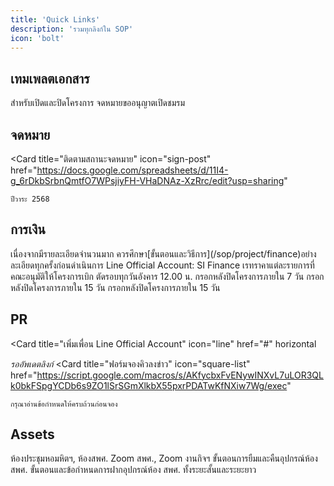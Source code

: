```yaml
---
title: 'Quick Links'
description: 'รวมทุกลิงก์ใน SOP'
icon: 'bolt'
---
```


## เทมเพลตเอกสาร

<CardGroup cols={2}>
  <Card
    title="เอกสารโครงการ"
    icon="file-vector"
    href="/sop/project/template"
  >
    สำหรับเปิดและปิดโครงการ
  </Card>
  <Card
    title="ใบเปิดชมรม"
    icon="file-vector"
    href="https://docs.google.com/document/d/1S30Osj-sGJaAawAvUAnabzCw2sfGq3xLGsxwPem2GHY/edit?usp=sharing"
  >
    จดหมายขออนุญาตเปิดชมรม
  </Card>
</CardGroup>

## จดหมาย

<Card
  title="Google Forms ส่งจดหมาย"
  icon="file-import"
  href="https://docs.google.com/forms/d/e/1FAIpQLSck0bUQAZSNpk1T7kEBabDPs6rqHWzbVkGhbAo37ATRZKRwjw/viewform"
/>
<CardGroup cols={2}>
  <Card
    title="ตัวอย่างการทำจดหมาย"
    icon="file-vector"
    href="https://drive.google.com/drive/folders/1AaHvfmLr0mZG9QTdK6T8QnjNa71BIsHq?usp=sharing"
  />
  <Card
    title="ติดตามสถานะจดหมาย"
    icon="sign-post"
    href="https://docs.google.com/spreadsheets/d/11I4-g_6rDkbSrbnQmtfO7WPsjiyFH-VHaDNAz-XzRrc/edit?usp=sharing"
  >
    ปีวาระ 2568
  </Card>
</CardGroup>

## การเงิน

<Note>
  เนื่องจากมีรายละเอียดจำนวนมาก
  ควรศึกษา[ขั้นตอนและวิธีการ](/sop/project/finance)อย่างละเอียดทุกครั้งก่อนดำเนินการ
</Note>

<CardGroup cols={2}>
  <Card
    title="ติดต่อเบิกเงิน"
    icon="line"
    href="https://lin.ee/lFl1xY9"
  >
    Line Official Account: SI Finance
  </Card>
  <Card
    title="อัตราราคากลาง"
    icon="money-check-dollar"
    href="https://drive.google.com/drive/folders/1iKD0wiT91SdswLnG4Z3fp4PZ6HNhRFRH?usp=drive_link"
  >
    เรทราคาแต่ละรายการที่คณะอนุมัติให้โครงการเบิก
  </Card>
  <Card
    title="ฟอร์มยืมเงินโครงการ"
    icon="square-list"
    href="https://docs.google.com/forms/d/e/1FAIpQLSc2rIPc8kwJFtT2Fo_xYHv6Cf4QSOnD-Q7xOWfrizf081yUSQ/viewform"
  >
    ตัดรอบทุกวันอังคาร 12.00 น.
  </Card>
  <Card
    title="ฟอร์มสรุปงบโครงการ"
    icon="square-list"
    href="https://docs.google.com/forms/d/e/1FAIpQLSf5VkRfjmLhjmkdEioYsMhQNYJXci9ygk7qHiPOptlJ9r7KHA/viewform"
  >
    กรอกหลังปิดโครงการภายใน 7 วัน
  </Card>
  <Card
    title="ส่งใบเสร็จ สำหรับโครงการที่ยืมเงินสพศ."
    icon="square-list"
    href="https://docs.google.com/forms/d/e/1FAIpQLSdUZicF3gdgtwexZFZhcPpRgoGbdsE8PTcxa-hWr3wypfXWlg/viewform"
  >
    กรอกหลังปิดโครงการภายใน 15 วัน
  </Card>
  <Card
    title="ส่งใบเสร็จ สำหรับโครงการที่ไม่ได้ยืมเงินสพศ."
    icon="square-list"
    href="https://docs.google.com/forms/d/e/1FAIpQLSfrcAx6F1q1XeViOOImQZvxddQkEOqkasNmECU1G9auwdncRA/viewform"
  >
    กรอกหลังปิดโครงการภายใน 15 วัน
  </Card>
</CardGroup>

## PR

<Card
  title="เพิ่มเพื่อน Line Official Account"
  icon="line"
  href="#"
  horizontal
>
  *รออัพเดตลิงก์*
</Card>
<CardGroup cols={2}>
  <Card
    title="ฟอร์มจองคิวลงข่าว"
    icon="square-list"
    href="https://script.google.com/macros/s/AKfycbxFvENywINXvL7uLOR3QLk0bkFSpgYCDb6s9ZO1lSrSGmXlkbX55pxrPDATwKfNXiw7Wg/exec"
  >
    กรุณาอ่านข้อกำหนดให้ครบถ้วนก่อนจอง
  </Card>
  <Card
    title="ฟอร์มแจ้งกิจกรรมที่ต้องการลง"
    icon="square-list"
    href="https://docs.google.com/forms/d/1qIRLM2dhV1Wg6PNR4eUQNT-lcZD5-acYl1buGpBgLAA/viewform"
  />
  <Card
    title="ฟอร์มสั่งงานฝ่ายกราฟิก"
    icon="square-list"
    href="https://docs.google.com/forms/d/1qIRLM2dhV1Wg6PNR4eUQNT-lcZD5-acYl1buGpBgLAA/viewform"
  />
  <Card
    title="ฟอร์ม Consult Content Creator"
    icon="square-list"
    href="https://docs.google.com/forms/d/e/1FAIpQLSeuRzciyz7jlfIe5lz_dK6eed5zRrDMs0cHJJ04UutmjKyWZA/viewform"
  />
</CardGroup>

## Assets

<CardGroup cols={2}>
  <Card
    title="จองห้อง"
    icon="person-chalkboard"
    href="/sop/assets/room"
  >
    ห้องประชุมหอมหิตฯ, ห้องสพศ.
  </Card>
  <Card
    title="จอง Zoom"
    icon="video"
    href="/sop/assets/zoom"
  >
    Zoom สพศ., Zoom งานกิจฯ
  </Card>
  <Card
    title="ยืมอุปกรณ์ห้อง สพศ."
    icon="hand-holding-box"
    href="/sop/assets/borrow"
  >
    ขั้นตอนการยืมและคืนอุปกรณ์ห้อง สพศ.
  </Card>
  <Card
    title="ฝากอุปกรณ์ห้อง สพศ."
    icon="warehouse-full"
    href="/sop/assets/storage"
  >
    ขั้นตอนและข้อกำหนดการฝากอุปกรณ์ห้อง สพศ. ทั้งระยะสั้นและระยะยาว
  </Card>
</CardGroup>
